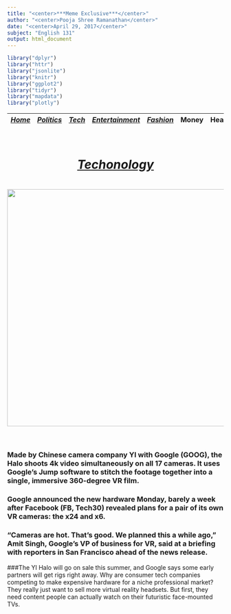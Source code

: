 ```yaml
---
title: "<center>***Meme Exclusive***</center>"
author: "<center>Pooja Shree Ramanathan</center>"
date: "<center>April 29, 2017</center>"
subject: "English 131"
output: html_document
---
```




```r
library("dplyr")
library("httr")
library("jsonlite")
library("knitr")
library("ggplot2")
library("tidyr")
library("mapdata")
library("plotly")
```

 |[*Home*](index.html) | [*Politics*](politics.html) | [*Tech*](tech.html) | [*Entertainment*](enter.html)| [*Fashion*](fashion.html) | Money | Health | Travel | Sports | U.S. | World |  |
 |-------|------------|--------|----------------|-----------|----|----|-----|----|-----|-----|
 
<center><h1> <u><u><br>***<u>Techonology</u>***</u></u> <h1>

[<img src="tech.png" style="width: 550px;">](http://money.cnn.com/2017/04/24/technology/google-yi-halo/index.html) <br><br></center> 

### Made by Chinese camera company YI with Google (GOOG), the Halo shoots 4k video simultaneously on all 17 cameras. It uses Google's Jump software to stitch the footage together into a single, immersive 360-degree VR film.

### Google announced the new hardware Monday, barely a week after Facebook (FB, Tech30) revealed plans for a pair of its own VR cameras: the x24 and x6.

### "Cameras are hot. That's good. We planned this a while ago," Amit Singh, Google's VP of business for VR, said at a briefing with reporters in San Francisco ahead of the news release.

###The YI Halo will go on sale this summer, and Google says some early partners will get rigs right away. Why are consumer tech companies competing to make expensive hardware for a niche professional market? They really just want to sell more virtual reality headsets. But first, they need content people can actually watch on their futuristic face-mounted TVs.